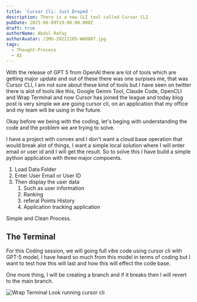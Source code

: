 ```yaml
---
title: 'Cursor Cli: Just Droped '
description: There is a new CLI tool called Cursor CLI
pubDate: 2025-08-09T19:00:00.000Z
draft: true
authorName: Abdul Rafay
authorAvatar: /IMG-20221105-WA0007.jpg
tags:
  - Thought-Process
  - AI
---
```


With the release of GPT 5  from OpenAI there are lot of tools which are getting major update and out of these there was one surpises me, that was Cursor CLI, I am not sure about these kind of tools but I have seen on twitter there is alot of tools like this, Google Gemni Tool, Claude Code, OpenCLI and Wrap Terminal and now Cursor has joined the league and today blog post is very simple we are going cursor cli, on an application that my office and my team will be using in the future.

Okay before we being with the coding, let's beging with understanding the code and the problem we are trying to solve.

I have a project with convex and I don't want a cloud base operation that would break alot of things, I want a simple local solution where I will enter email or user id and I will get the result. So to solve this I have build a simple python application with three major compoents.

1. Load Data Folder
2. Enter User Email or User ID
3. Then display the user data
   1. Such as user information
   2. Ranking
   3. referal Points History
   4. Application tracking application

Simple and Clean Process.

## The Terminal

For this Coding session, we will going full vibe code using cursor cli with GPT-5 model, I have heard so much from this model in terms of coding but I want to test how this will last and how this will effect the code base.

One more thing, I will be creating a branch and if it breaks then I will revert to the main branch.

![Wrap Terminal Look running cursor cli](/BlogImages/terminal_look.webp)
